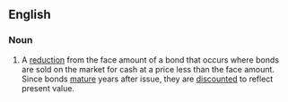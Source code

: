 ==English==

===Noun===
{{en-noun|head=[[bond]] [[discount]]}}

# {{label|en|legal}} A [[reduction]] from the face amount of a bond that occurs where bonds are sold on the market for cash at a price less than the face amount. Since bonds [[mature]] years after issue, they are [[discount]]ed to reflect present value.